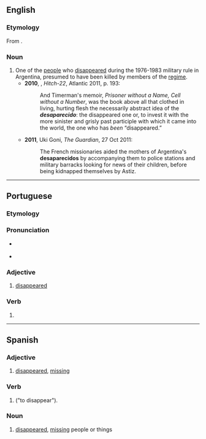 ==English==

===Etymology===
From {{etyl|es|en}} {{m|es|desaparecido}}.

===Noun===
{{en-noun}}

# One of the [[people]] who [[disappeared]] during the 1976-1983 military rule in Argentina, presumed to have been killed by members of the [[regime]].
#* '''2010''', {{w|Christopher Hitchens}}, ''Hitch-22'', Atlantic 2011, p. 193:
#*: And Timerman's memoir, ''Prisoner without a Name, Cell without a Number'', was the book above all that clothed in living, hurting flesh the necessarily abstract idea of the '''''desaparecido''''': the disappeared one or, to invest it with the more sinister and grisly past participle with which it came into the world, the one who has ''been'' “disappeared.”
#* '''2011''', Uki Goni, ''The Guardian'', 27 Oct 2011:
#*: The French missionaries aided the mothers of Argentina's '''desaparecidos''' by accompanying them to police stations and military barracks looking for news of their children, before being kidnapped themselves by Astiz.

----

==Portuguese==

===Etymology===
{{rfe|lang=pt}}

===Pronunciation===
* {{a|PT}} {{IPA|/dɨ.zɐ.pɐ.ɾɨ.ˈsi.ðu/|lang=pt}}
* {{hyphenation|de|sa|pa|re|ci|do|lang=pt}}

===Adjective===
{{pt-adj|desaparecid|o|comp=no}}

# [[disappeared]]

===Verb===
{{head|pt|verb form}}

# {{pt-verb form of|desaparecer|er|past participle|masculine|singular}}

----

==Spanish==

===Adjective===
{{es-adj|f=desaparecida}}

# [[disappeared]], [[missing]]
#: {{eg|es|¿Adónde fue el conejo '''desaparacido'''?|Where did the '''disappeared''' rabbit go?}}

===Verb===
{{head|es|verb form}}

# {{es-verb form of|mood=participle|tense=past|ending=er|desaparecer|nodot=1}} ("to disappear").
#: {{ux|es|Mis llaves han '''desaparacido'''.|My keys have '''disappeared'''.}}

===Noun===
{{es-noun|m|f=desaparecida}}

# [[disappeared]], [[missing]] people or things <!--awkward translating this-->
#: {{eg|es|La policía encontré ayer los '''desparecidos'''.|Yesterday the police found the '''missing individuals'''.}}